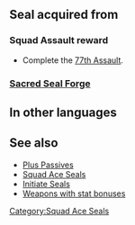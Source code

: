 {{Passive
|name=Squad Ace BY
|type=S
|exclusive=0
|canUseWeapon={{WeaponList|All}}
|canUseMove={{MoveList|All}}
|1name=Squad Ace BY 1
|1tagid=SID_第77迷宮の覇者1
|1effect=Grants Atk/Spd/Def+1.
|statModifiers1=0,1,1,1,0
|1cost=120
|1required=-
|1next=-
|2name=Squad Ace BY 2
|2tagid=SID_第77迷宮の覇者2
|2effect=Grants Atk/Spd/Def+2.
|statModifiers2=0,2,2,2,0
|2cost=180
|2next=-
|3name=Squad Ace BY 3
|3tagid=SID_第77迷宮の覇者3
|3effect=Grants Atk/Spd/Def+3.
|statModifiers3=0,3,3,3,0
|3cost=240
}}
==Seal acquired from==
===Squad Assault reward===
* Complete the [[77th Assault]].
===[[Sacred Seal Forge]]===
{{SealCosts
|seals=Squad Ace BY 1;Squad Ace BY 2;Squad Ace BY 3
|badgeColor=Transparent
|costs1=-
|costs2=60;200;50
|costs3=400;1000;100
}}
==In other languages==
{{OtherLanguages
|english=Squad Ace BY
|japanese=第７７迷宮の覇者
|german=Überfall-Ass BY
|spanishEU=As del asalto BY
|spanishLA=As del asalto BY
|french=Assaut réussi BY
|italian=Asso squadra BY
|chineseTW=第７７迷宮的霸王
|portuguese=Esquad. ás BY
}}
==See also==
* [[Plus Passives]]
* [[Squad Ace Seals]]
* [[Initiate Seals]]
* [[:Category:Weapons with stat bonuses|Weapons with stat bonuses]]
{{Seals Navbox}}
[[Category:Squad Ace Seals]]